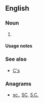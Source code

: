 {{also|Appendix:Variations of "cs"}}

==English==

===Noun===
{{head|en|noun plural form}}

# {{plural of|c|lang=en}}

====Usage notes====
{{U:en:plurals of letters}}

===See also===
* [[C's]]

===Anagrams===
* [[sc.#English|sc.]], [[SC#English|SC]], [[S.C.#English|S.C.]]